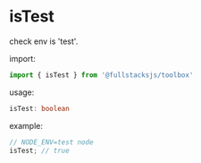 # isTest

check env is 'test'.

import:
```typescript copy
import { isTest } from '@fullstacksjs/toolbox'
```

usage:
```typescript copy
isTest: boolean
```

example:
```typescript copy
// NODE_ENV=test node
isTest; // true
```
